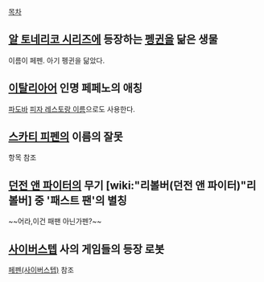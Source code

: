 [[목차]]
== [[알 토네리코 시리즈]]에 등장하는 [[펭귄]]을 닮은 생물 ==
이름이 페펜. 아기 펭귄을 닮았다.

== [[이탈리아어]] 인명 페페노의 애칭 ==
[[파도바]] [http://www.amicoitalia.com/padova/restaurant_list/pepen.php 피자 레스토랑 이름]으로도 사용한다.

== [[스카티 피펜]]의 이름의 잘못 ==
항목 참조

== [[던전 앤 파이터]]의 무기 [wiki:"리볼버(던전 앤 파이터)"리볼버] 중 '패스트 팬'의 별칭 ==
~~어라,이건 패팬 아닌가펜?~~

== [[사이버스텝]] 사의 게임들의 등장 로봇 ==
[[페펜(사이버스텝)]] 참조
